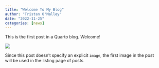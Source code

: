 ```yaml
---
title: "Welcome To My Blog"
author: "Tristan O'Malley"
date: "2022-11-25"
categories: [news]
---
```


This is the first post in a Quarto blog. Welcome!

![](thumbnail.jpg)

Since this post doesn't specify an explicit `image`, the first image in the post will be used in the listing page of posts.
